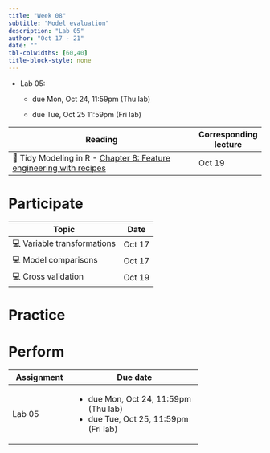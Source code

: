 ```yaml
---
title: "Week 08"
subtitle: "Model evaluation"
description: "Lab 05"
author: "Oct 17 - 21"
date: ""
tbl-colwidths: [60,40]
title-block-style: none
---
```


::: callout-important
-   Lab 05:
    -   due Mon, Oct 24, 11:59pm (Thu lab)

    -   due Tue, Oct 25 11:59pm (Fri lab)
:::

| Reading                                                                                                  | Corresponding lecture |
|----------------------------------------------------------------------------------------------------------|-----------------------|
| 📖 Tidy Modeling in R - [Chapter 8: Feature engineering with recipes](https://www.tmwr.org/recipes.html) | Oct 19                |

# Participate

| Topic                       | Date   |
|-----------------------------|--------|
| 💻 Variable transformations | Oct 17 |
| 💻 Model comparisons        | Oct 17 |
| 💻 Cross validation         | Oct 19 |

# Practice

# Perform

+------------+----------------------------------------+
| Assignment | Due date                               |
+============+========================================+
| Lab 05     | -   due Mon, Oct 24, 11:59pm (Thu lab) |
|            | -   due Tue, Oct 25, 11:59pm (Fri lab) |
+------------+----------------------------------------+

